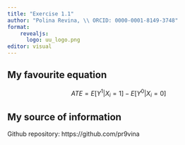 ```yaml
---
title: "Exercise 1.1"
author: "Polina Revina, \\ ORCID: 0000-0001-8149-3748"
format: 
    revealjs:
      logo: uu_logo.png
editor: visual
---
```


## My favourite equation

$$
ATE = E[Y^1|X_i = 1] - E[Y^0|X_i = 0]
$$

## My source of information

Github repository: https://github.com/pr9vina
